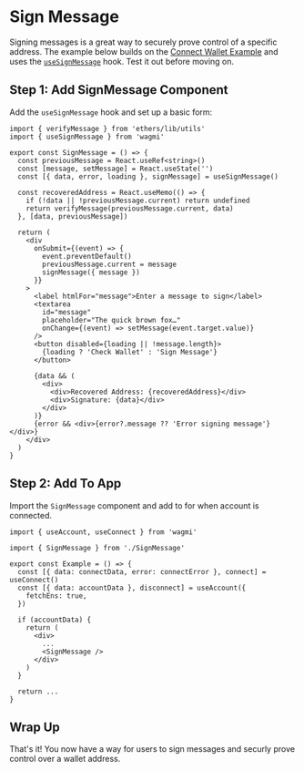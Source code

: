 
# Sign Message

Signing messages is a great way to securely prove control of a specific address. The example below builds on the [Connect Wallet Example](/guides/connect-wallet) and uses the [`useSignMessage`](/docs/hooks/useSignMessage) hook. Test it out before moving on.

<SignMessage />

## Step 1: Add SignMessage Component

Add the `useSignMessage` hook and set up a basic form:

```tsx
import { verifyMessage } from 'ethers/lib/utils'
import { useSignMessage } from 'wagmi'

export const SignMessage = () => {
  const previousMessage = React.useRef<string>()
  const [message, setMessage] = React.useState('')
  const [{ data, error, loading }, signMessage] = useSignMessage()

  const recoveredAddress = React.useMemo(() => {
    if (!data || !previousMessage.current) return undefined
    return verifyMessage(previousMessage.current, data)
  }, [data, previousMessage])

  return (
    <div
      onSubmit={(event) => {
        event.preventDefault()
        previousMessage.current = message
        signMessage({ message })
      }}
    >
      <label htmlFor="message">Enter a message to sign</label>
      <textarea
        id="message"
        placeholder="The quick brown fox…"
        onChange={(event) => setMessage(event.target.value)}
      />
      <button disabled={loading || !message.length}>
        {loading ? 'Check Wallet' : 'Sign Message'}
      </button>

      {data && (
        <div>
          <div>Recovered Address: {recoveredAddress}</div>
          <div>Signature: {data}</div>
        </div>
      )}
      {error && <div>{error?.message ?? 'Error signing message'}</div>}
    </div>
  )
}
```

## Step 2: Add To App

Import the `SignMessage` component and add to for when account is connected.

```tsx
import { useAccount, useConnect } from 'wagmi'

import { SignMessage } from './SignMessage'

export const Example = () => {
  const [{ data: connectData, error: connectError }, connect] = useConnect()
  const [{ data: accountData }, disconnect] = useAccount({
    fetchEns: true,
  })

  if (accountData) {
    return (
      <div>
        ...
        <SignMessage />
      </div>
    )
  }

  return ...
}
```

## Wrap Up

That's it! You now have a way for users to sign messages and securly prove control over a wallet address.
